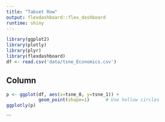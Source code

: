 ```yaml
---
title: "Tabset Row"
output: flexdashboard::flex_dashboard
runtime: shiny
---
```


```r
library(ggplot2)
library(plotly)
library(plyr)
library(flexdashboard)
df <- read.csv('data/tsne_Economics.csv')
```

Column
-----------------------------------------------------------------------

```r
p <- ggplot(df, aes(x=tsne_0, y=tsne_1)) +
            geom_point(shape=1)      # Use hollow circles
ggplotly(p)
```

```